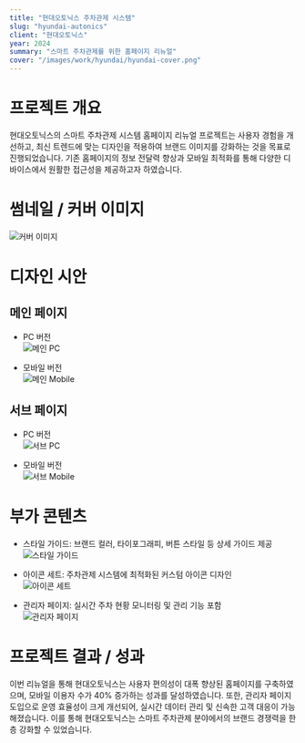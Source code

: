 ```yaml
---
title: "현대오토닉스 주차관제 시스템"
slug: "hyundai-autonics"
client: "현대오토닉스"
year: 2024
summary: "스마트 주차관제를 위한 홈페이지 리뉴얼"
cover: "/images/work/hyundai/hyundai-cover.png"
---
```


# 프로젝트 개요

현대오토닉스의 스마트 주차관제 시스템 홈페이지 리뉴얼 프로젝트는 사용자 경험을 개선하고, 최신 트렌드에 맞는 디자인을 적용하여 브랜드 이미지를 강화하는 것을 목표로 진행되었습니다. 기존 홈페이지의 정보 전달력 향상과 모바일 최적화를 통해 다양한 디바이스에서 원활한 접근성을 제공하고자 하였습니다.

# 썸네일 / 커버 이미지

![커버 이미지](/images/work/hyundai/cover-image.png)

# 디자인 시안

## 메인 페이지

- PC 버전  
  ![메인 PC](/images/work/hyundai/main-pc.png)  

- 모바일 버전  
  ![메인 Mobile](/images/work/hyundai/main-mobile.png)  

## 서브 페이지

- PC 버전  
  ![서브 PC](/images/work/hyundai/sub-pc.png)  

- 모바일 버전  
  ![서브 Mobile](/images/work/hyundai/sub-mobile.png)  

# 부가 콘텐츠

- 스타일 가이드: 브랜드 컬러, 타이포그래피, 버튼 스타일 등 상세 가이드 제공  
  ![스타일 가이드](/images/work/hyundai/style-guide.png)  

- 아이콘 세트: 주차관제 시스템에 최적화된 커스텀 아이콘 디자인  
  ![아이콘 세트](/images/work/hyundai/icons.png)  

- 관리자 페이지: 실시간 주차 현황 모니터링 및 관리 기능 포함  
  ![관리자 페이지](/images/work/hyundai/admin-page.png)  

# 프로젝트 결과 / 성과

이번 리뉴얼을 통해 현대오토닉스는 사용자 편의성이 대폭 향상된 홈페이지를 구축하였으며, 모바일 이용자 수가 40% 증가하는 성과를 달성하였습니다. 또한, 관리자 페이지 도입으로 운영 효율성이 크게 개선되어, 실시간 데이터 관리 및 신속한 고객 대응이 가능해졌습니다. 이를 통해 현대오토닉스는 스마트 주차관제 분야에서의 브랜드 경쟁력을 한층 강화할 수 있었습니다.